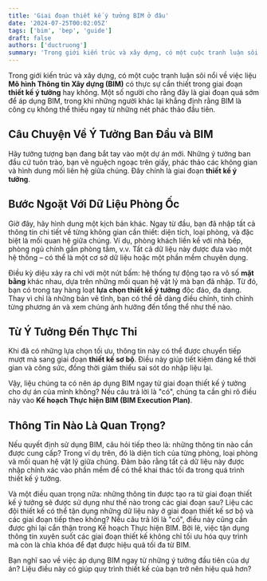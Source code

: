 ```yaml
---
title: 'Giai đoạn thiết kế ý tưởng BIM ở đâu'
date: '2024-07-25T00:02:05Z'
tags: ['bim', 'bep', 'guide']
draft: false
authors: ['ductruong']
summary: 'Trong giới kiến trúc và xây dựng, có một cuộc tranh luận sôi nổi về việc liệu Mô hình Thông tin Xây dựng (BIM) có thực sự cần thiết trong giai đoạn thiết kế ý tưởng hay không.'
---
```


Trong giới kiến trúc và xây dựng, có một cuộc tranh luận sôi nổi về việc liệu **Mô hình Thông tin Xây dựng (BIM)** có thực sự cần thiết trong giai đoạn **thiết kế ý tưởng** hay không. Một số người cho rằng đây là giai đoạn quá sớm để áp dụng BIM, trong khi những người khác lại khẳng định rằng BIM là công cụ không thể thiếu ngay từ những nét phác thảo đầu tiên.

<TOCInline toc={props.toc} exclude="" />

## Câu Chuyện Về Ý Tưởng Ban Đầu và BIM

Hãy tưởng tượng bạn đang bắt tay vào một dự án mới. Những ý tưởng ban đầu cứ tuôn trào, bạn vẽ nguệch ngoạc trên giấy, phác thảo các không gian và hình dung mối liên hệ giữa chúng. Đây chính là giai đoạn **thiết kế ý tưởng**.

## Bước Ngoặt Với Dữ Liệu Phòng Ốc

Giờ đây, hãy hình dung một kịch bản khác. Ngay từ đầu, bạn đã nhập tất cả thông tin chi tiết về từng không gian cần thiết: diện tích, loại phòng, và đặc biệt là mối quan hệ giữa chúng. Ví dụ, phòng khách liền kề với nhà bếp, phòng ngủ chính gần phòng tắm, v.v. Tất cả dữ liệu này được đưa vào một hệ thống – có thể là một cơ sở dữ liệu hoặc một phần mềm chuyên dụng.

Điều kỳ diệu xảy ra chỉ với một nút bấm: hệ thống tự động tạo ra vô số **mặt bằng** khác nhau, dựa trên những mối quan hệ vật lý mà bạn đã nhập. Từ đó, bạn có trong tay hàng loạt **lựa chọn thiết kế ý tưởng** độc đáo, đa dạng. Thay vì chỉ là những bản vẽ tĩnh, bạn có thể dễ dàng điều chỉnh, tinh chỉnh từng phương án và xem chúng ảnh hưởng đến tổng thể như thế nào.

## Từ Ý Tưởng Đến Thực Thi

Khi đã có những lựa chọn tối ưu, thông tin này có thể được chuyển tiếp mượt mà sang giai đoạn **thiết kế sơ bộ**. Điều này giúp tiết kiệm đáng kể thời gian và công sức, đồng thời giảm thiểu sai sót do nhập liệu lại.

Vậy, liệu chúng ta có nên áp dụng BIM ngay từ giai đoạn thiết kế ý tưởng cho dự án của mình không? Nếu câu trả lời là "có", chúng ta cần ghi rõ điều này vào **Kế hoạch Thực hiện BIM (BIM Execution Plan)**.

## Thông Tin Nào Là Quan Trọng?

Nếu quyết định sử dụng BIM, câu hỏi tiếp theo là: những thông tin nào cần được cung cấp? Trong ví dụ trên, đó là diện tích của từng phòng, loại phòng và mối quan hệ vật lý giữa chúng. Đảm bảo rằng tất cả dữ liệu này được nhập chính xác vào phần mềm để có thể khai thác tối đa trong quá trình thiết kế ý tưởng.

Và một điều quan trọng nữa: những thông tin được tạo ra từ giai đoạn thiết kế ý tưởng sẽ được sử dụng như thế nào trong các giai đoạn sau? Liệu các đội thiết kế có thể tận dụng những dữ liệu này ở giai đoạn thiết kế sơ bộ và các giai đoạn tiếp theo không? Nếu câu trả lời là "có", điều này cũng cần được ghi lại cẩn thận trong Kế hoạch Thực hiện BIM. Bởi lẽ, việc tận dụng thông tin xuyên suốt các giai đoạn thiết kế không chỉ tối ưu hóa quy trình mà còn là chìa khóa để đạt được hiệu quả tối đa từ BIM.

Bạn nghĩ sao về việc áp dụng BIM ngay từ những ý tưởng đầu tiên của dự án? Liệu điều này có giúp quy trình thiết kế của bạn trở nên hiệu quả hơn?
